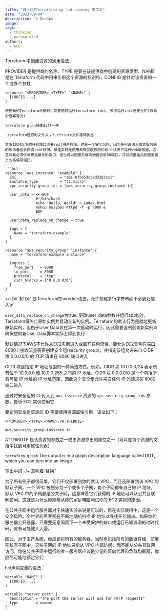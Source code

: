 ```yaml
---
title: "懒人读的terraform up and running 第二章"
date: "2023-09-04"
description: "2 DevOps"
image: 
tags:
  - thinking
  - uncompleted
authors:
  - KUD
---
```


Terraform 中创建资源的通用语法

PROVIDER 是提供商的名称、TYPE 是要在该提供商中创建的资源类型、NAME 是在 Terraform 代码中用来引用这个资源的标识符，CONFIG 是针对该资源的一个或多个参数
```hcl
resource "<PROVIDER>_<TYPE>" "<NAME>" {
  [CONFIG ...]
}

使用新的Terraform代码时，需要随时运行terraform init，多次运行init是安全的(该命令是幂等的)

terraform plan就像diff一样

.terraform是临时文件夹；*.tfstate文件存储状态

监听1024以下的任何端口需要root用户权限。这是一个安全风险，因为任何设法入侵您服务器的攻击者也会获得root权限。最佳实践是使用具有受限权限的非root用户运行web服务器。这意味着必须侦听更高编号的端口，但也可以配置负载均衡器侦听80端口，并将流量路由到服务器上的高编号端口。

```hcl
resource "aws_instance" "example" {
  ami                    = "ami-0fb653ca2d3203ac1"
  instance_type          = "t2.micro"
  vpc_security_group_ids = [aws_security_group.instance.id]

  user_data = <<-EOF
              #!/bin/bash
              echo "Hello, World" > index.html
              nohup busybox httpd -f -p 8080 &
              EOF

  user_data_replace_on_change = true

  tags = {
    Name = "terraform-example"
  }
}

resource "aws_security_group" "instance" {
  name = "terraform-example-instance"

  ingress {
    from_port   = 8080
    to_port     = 8080
    protocol    = "tcp"
    cidr_blocks = ["0.0.0.0/0"]
  }
}
```

`<<-EOF` 和 `EOF` 是Terraform的heredoc语法，允许创建多行字符串而不必到处插入\n

`user_data_replace_on_change`为true: 更改user_data参数并运行apply时，Terraform将终止原始实例并启动全新的实例。Terraform的默认行为是就地更新原始实例，但由于User Data仅在第一次启动时运行，因此需要强制创建新实例以确保您的新User Data脚本实际上得到执行

默认情况下AWS不允许从EC2实例进入或离开任何流量。要允许EC2实例在端口8080上接收流量需要创建安全组(security group)，并指定该组允许来自 CIDR 块 0.0.0.0/0 的 TCP 请求在 8080 端口进入

CIDR 块是指定 IP 地址范围的一种简洁方式。例如，CIDR 块 10.0.0.0/24 表示所有位于 10.0.0.0 和 10.0.0.255 之间的 IP 地址。CIDR 块 0.0.0.0/0 是一个包括所有可能 IP 地址的 IP 地址范围，因此这个安全组允许来自任何 IP 的请求在 8080 端口进入

通过将安全组的 ID 传入到 `aws_instance` 资源的 `vpc_security_group_ids` 参数，告诉 EC2 实例使用它

要访问安全组资源的 ID 需要使用资源属性引用，语法如下：

```hcl
<PROVIDER>_<TYPE>.<NAME>.<ATTRIBUTE>

aws_security_group.instance.id
```

ATTRIBUTE 是该资源的参数之一或由资源导出的属性之一（可以在每个资源的文档中找到可用属性列表）

`terraform graph` The output is in a graph description language called DOT, which you can turn into an image

输出中的 -/+ 意味着“替换”

为了所有例子都很简单，它们不仅部署到你的默认 VPC，而且还部署到该 VPC 的默认子网。一个 VPC 被划分为一个或多个子网，每个子网都有自己的 IP 地址。默认 VPC 中的子网都是公共子网，这意味着它们获得的 IP 地址可以从公共互联网访问。这就是为什么你能够从你的家庭电脑测试你的 EC2 实例的原因。

在公共子网中运行服务器对于快速实验来说是可以的，但在实际使用中，这是一个安全风险。全世界的黑客都在不断地随机扫描 IP 地址以寻找任何弱点。如果你的服务器公开暴露，只需要无意间留下一个未受保护的端口或运行已知漏洞的过时代码，就有可能被人入侵。

因此，对于生产系统，你应该将所有的服务器，当然也包括所有的数据存储，部署在私有子网中，这些子网的 IP 地址只能从 VPC 内部访问，而不能从公共互联网访问。你在公共子网中运行的唯一服务器应该是少量的反向代理和负载均衡器，你应尽可能地锁定它们

hcl声明变量的语法：

```hcl
variable "NAME" {
  [CONFIG ...]
}

variable "server_port" {
  description = "The port the server will use for HTTP requests"
  type        = number
}
```
